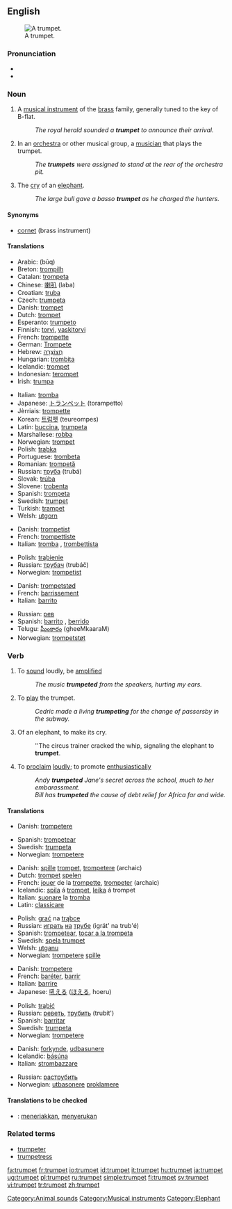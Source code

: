 {{wikipedia}}
==English==
[[Image:Trumpet.jpg|thumb|right|A trumpet.]]

===Pronunciation===
*{{IPA|/ˈtrʌmpət/}}
*{{SAMPA|/"trVmp@t/}}

===Noun===
{{en-noun}}

# A [[musical instrument]] of the [[brass]] family, generally tuned to the key of B-flat.
#:''The royal herald sounded a '''trumpet''' to announce their arrival.''
# In an [[orchestra]] or other musical group, a [[musician]] that plays the trumpet.
#:''The '''trumpets''' were assigned to stand at the rear of the orchestra pit.''
# The [[cry]] of an [[elephant]].
#:''The large bull gave a basso '''trumpet''' as he charged the hunters.''

====Synonyms====
*[[cornet]] (brass instrument)

====Translations====
{{trans-top|brass instrument}}
*Arabic: {{ARchar|[[بوق]]}} (būq)
*Breton: [[trompilh]]
*Catalan: [[trompeta]] {{f}}
*Chinese: [[喇叭]] (laba)
*Croatian: [[truba]] {{f}}
*Czech: [[trumpeta]] {{f}}
*Danish: [[trompet]] {{c}}
*Dutch: [[trompet]] {{f}}
*Esperanto: [[trumpeto]]
*Finnish: [[torvi]], [[vaskitorvi]]
*French: [[trompette]] {{f}}
*German: [[Trompete]] {{f}}
*Hebrew: [[חצוצרה|חֲצוֹצְרָה]] {{f}}
*Hungarian: [[trombita]]
*Icelandic: [[trompet]] {{m}}
*Indonesian: [[terompet]]
*Irish: [[trumpa]] {{m}}
{{trans-mid}}
*Italian: [[tromba]] {{f}}
*Japanese: [[トランペット]] (torampetto)
*Jèrriais: [[trompette]] {{f}}
*Korean: [[트럼펫]] (teureompes)
*Latin: [[buccina]], [[trumpeta]]
*Marshallese: [[robba]]
*Norwegian: [[trompet]] {{c}}
*Polish: [[trąbka]] {{f}}
*Portuguese: [[trombeta]]
*Romanian: [[trompetă]] {{f}}
*Russian: [[труба]] (trubá) {{f}}
*Slovak: [[trúba]] {{f}}
*Slovene: [[trobenta]] {{f}}
*Spanish: [[trompeta]] {{f}}
*Swedish: [[#Swedish|trumpet]] {{c}}
*Turkish: [[trampet]]
*Welsh: [[utgorn]] {{m}}
{{trans-bottom}}

{{trans-top|musician playing a trumpet}}
*Danish: [[trompetist]]
*French: [[trompettiste]]
*Italian: [[tromba]] {{f}}, [[trombettista]] {{m}}
{{trans-mid}}
*Polish: [[trąbienie]] {{n}}
*Russian: [[трубач]] (trubáč) {{m}}
*Norwegian: [[trompetist]]
{{trans-bottom}}

{{trans-top|elephant noise}}
*Danish: [[trompetstød]]
*French: [[barrissement]]
*Italian: [[barrito]] {{m}}
{{trans-mid}}
*Russian: [[рев]] {{m}}
*Spanish: [[barrito]] {{m}}, [[berrido]] {{m}}
*Telugu: [[ఘీంకారం]] (gheeMkaaraM)
*Norwegian: [[trompetstøt]]
{{trans-bottom}}

===Verb===
{{en-verb}}

# {{intransitive}} To [[sound]] loudly, be [[amplified]]
#:''The music '''trumpeted''' from the speakers, hurting my ears.''
# {{intransitive}} To [[play]] the trumpet.
#:''Cedric made a living '''trumpeting''' for the change of passersby in the subway.''
# {{intransitive}} Of an elephant, to make its cry.
#:''The circus trainer cracked the whip, signaling the elephant to '''trumpet'''.
# {{transitive}} To [[proclaim]] [[loudly]]; to promote [[enthusiastic]]ally
#:''Andy '''trumpeted''' Jane's secret across the school, much to her embarassment.''
#:''Bill has '''trumpeted''' the cause of debt relief for Africa far and wide.''

====Translations====
{{trans-top|sound loudly}}
*Danish: [[trompetere]]
{{trans-mid}}
*Spanish: [[trompetear]]
*Swedish: [[trumpeta]]
*Norwegian: [[trompetere]]
{{trans-bottom}}

{{trans-top|play the instrument}}
*Danish: [[spille]] [[trompet]], [[trompetere]] (archaic)
*Dutch: [[trompet]] [[spelen]]
*French: [[jouer]] de la [[trompette]], [[trompeter]] (archaic)
*Icelandic: [[spila]] á [[trompet]], [[leika]] á trompet
*Italian: [[suonare]] la [[tromba]]
*Latin: [[classicare]]
{{trans-mid}}
*Polish: [[grać]] na [[trąbka|trąbce]]
*Russian: [[играть]] [[на]] [[труба|трубе]] (igrát' na trub'é)
*Spanish: [[trompetear]], [[tocar a la trompeta]]
*Swedish: [[spela trumpet]]
*Welsh: [[utganu]]
*Norwegian: [[trompetere]] [[spille]]
{{trans-bottom}}

{{trans-top|make an elephant call}}
*Danish: [[trompetere]]
*French: [[baréter]], [[barrir]]
*Italian: [[barrire]]
*Japanese: [[吼える]] ([[ほえる]], hoeru)
{{trans-mid}}
*Polish: [[trąbić]]
*Russian: [[реветь]], [[трубить]] (trubít')
*Spanish: [[barritar]]
*Swedish: [[trumpeta]]
*Norwegian: [[trompetere]]
{{trans-bottom}}

{{trans-top|proclaim loudly}}
*Danish: [[forkynde]], [[udbasunere]]
*Icelandic: [[básúna]]
*Italian: [[strombazzare]]
{{trans-mid}}
*Russian: [[раструбить]]
*Norwegian: [[utbasonere]] [[proklamere]]
{{trans-bottom}}

====Translations to be checked====
{{checktrans}}
*{{ttbc|Indonesian}}: [[teriak|meneriakkan]], [[seru|menyerukan]]

===Related terms===
*[[trumpeter]]
*[[trumpetress]]

[[Category:Animal sounds]]
[[Category:Musical instruments]]
[[Category:Elephant]]

[[fa:trumpet]]
[[fr:trumpet]]
[[io:trumpet]]
[[id:trumpet]]
[[it:trumpet]]
[[hu:trumpet]]
[[ja:trumpet]]
[[ug:trumpet]]
[[pl:trumpet]]
[[ru:trumpet]]
[[simple:trumpet]]
[[fi:trumpet]]
[[sv:trumpet]]
[[vi:trumpet]]
[[tr:trumpet]]
[[zh:trumpet]]